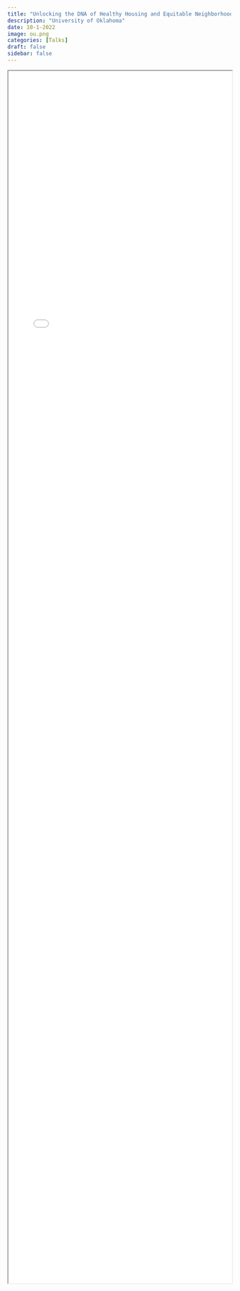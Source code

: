 ```yaml
---
title: "Unlocking the DNA of Healthy Housing and Equitable Neighborhoods"
description: "University of Oklahoma"
date: 10-1-2022
image: ou.png
categories: [Talks]
draft: false
sidebar: false
---
```


```{=html}
<iframe class="pdf" src="Greenlee_OU.pdf" width=100%; height=70%>
```